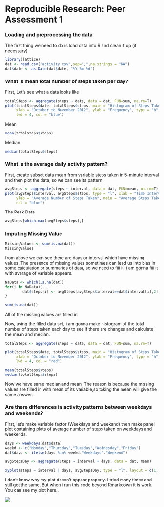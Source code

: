 
# Reproducible Research: Peer Assessment 1

### Loading and preprocessing the data

The first thing we need to do is load data into R and clean it up (if necessary)

```{r,echo=TRUE}
library(lattice)
dat <- read.csv("activity.csv",sep=",",na.strings = "NA")
dat$date <- as.Date(dat$date, "%Y-%m-%d")
```

### What is mean total number of steps taken per day?

First, Let's see what a data looks like
```{r,echo=TRUE}
totalSteps <- aggregate(steps ~ date, data = dat, FUN=sum, na.rm=T)
plot(totalSteps$date, totalSteps$steps, main = "Histogram of Steps Taken per day", 
     xlab = "October to November 2012", ylab = "Frequency", type = "h", 
     lwd = 4, col = "blue")
```

Mean
```{r,echo=TRUE}
mean(totalSteps$steps)
```

Median
```{r,echo=TRUE}
median(totalSteps$steps)
```

### What is the average daily activity pattern?

First, create subset data mean from variable steps taken in 5-minute interval and then plot the data, so we can see its pattern

```{r,echo=TRUE}
avgSteps <- aggregate(steps ~ interval, data = dat, FUN=mean, na.rm=T)
plot(avgSteps$interval, avgSteps$steps, type = "l", xlab = "Time Intervals (5 mnt)", 
     ylab = "Average Number of Steps Taken", main = "Average Steps Taken each 5 minute Intervals", 
     col = "blue")
```

The Peak Data 
```{r,echo=TRUE}
avgSteps[which.max(avgSteps$steps),]
```

### Imputing Missing Value

```{r,echo=TRUE}
MissingValues <- sum(is.na(dat))
MissingValues
```

from above we can see there are days or interval which have missing values. The presence of missing values sometimes can lead us into bias in some calculation or summaries of data, so we need to fill it. I am gonna fill it with average of variable appears.

```{r,echo=TRUE}
NaData <- which(is.na(dat))
for(i in NaData){
        dat$steps[i] <- avgSteps[avgSteps$interval==dat$interval[i],2]
}
```
```{r,echo=TRUE}
sum(is.na(dat))
```
All of the missing values are filled in 

Now, using the filled data set, i am gonna make histogram of the total number of steps taken each day to see if there are changes and calculate the mean and median.

```{r,echo=TRUE}
totalSteps <- aggregate(steps ~ date, data = dat, FUN=sum, na.rm=T)

plot(totalSteps$date, totalSteps$steps, main = "Histogram of Steps Taken per day", 
     xlab = "October to November 2012", ylab = "Frequency", type = "h", 
     lwd = 4, col = "red")

mean(totalSteps$steps)
median(totalSteps$steps)
```
Now we have same median and mean. The reason is because the missing values are filled in with mean of its variable,so taking the mean will give the same answer.  

### Are there differences in activity patterns between weekdays and weekends?

First, let's make variable factor (Weekdays and weekand) then make panel plot containing plots of average number of steps taken on weekdays and weekends.

```{r}
days <- weekdays(dat$date)
weekd <- c("Monday","Thursday","Tuesday","Wednesday","Friday")
dat$days <- ifelse(days %in% weekd,"Weekdays","Weekend")

avgStepsDay <- aggregate(steps ~ interval + days, data = dat, mean)

xyplot(steps ~ interval | days, avgStepsDay, type = "l", layout = c(1, 2), xlab = "Interval", ylab = "Average Number of Steps")

```


I don't know why my plot doesn't appear properly. I tried many times and still got the same. But when i run this code beyond Rmarkdown it is work. You can see my plot here..

![](plot4.png)
